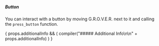 
##### Button

You can interact with a button by moving G.R.O.V.E.R. next to it
and calling the `press_button` function.

{
props.additionalInfo && (
compiler("##### Additional Info\n\n" + props.additionalInfo)
)
}
